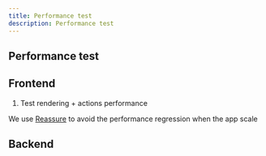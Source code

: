 ```yaml
---
title: Performance test
description: Performance test
---
```


## Performance test

## Frontend

1. Test rendering + actions performance

We use [Reassure](https://github.com/callstack/reassure) to avoid the performance regression when the app scale

## Backend